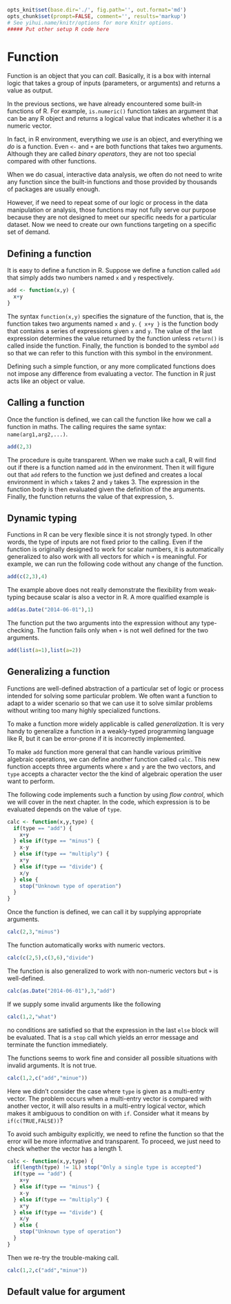 ```r
opts_knit$set(base.dir='./', fig.path='', out.format='md')
opts_chunk$set(prompt=FALSE, comment='', results='markup')
# See yihui.name/knitr/options for more Knitr options.
##### Put other setup R code here

```

# Function

Function is an object that you can *call*. Basically, it is a box with internal logic that takes a group of inputs (parameters, or arguments) and returns a value as output.

In the previous sections, we have already encountered some built-in functions of R. For example, `is.numeric()` function takes an argument that can be any R object and returns a logical value that indicates whether it is a numeric vector.

In fact, in R environment, everything we *use* is an object, and everything we *do* is a function. Even `<-` and `+` are both functions that takes two arguments. Although they are called *binary operators*, they are not too special compared with other functions.

When we do casual, interactive data analysis, we often do not need to write any function since the built-in functions and those provided by thousands of packages are usually enough. 

However, if we need to repeat some of our logic or process in the data manipulation or analysis, those functions may not fully serve our purpose because they are not designed to meet our specific needs for a particular dataset. Now we need to create our own functions targeting on a specific set of demand.

## Defining a function

It is easy to define a function in R. Suppose we define a function called `add` that simply adds two numbers named `x` and `y` respectively.

```r
add <- function(x,y) {
  x+y
}
```

The syntax `function(x,y)` specifies the signature of the function, that is, the function takes two arguments named `x` and `y`. `{ x+y }` is the function body that contains a series of expressions given `x` and `y`. The value of the last expression determines the value returned by the function unless `return()` is called inside the function. Finally, the function is bonded to the symbol `add` so that we can refer to this function with this symbol in the environment.

Defining such a simple function, or any more complicated functions does not impose any difference from evaluating a vector. The function in R just acts like an object or value.

## Calling a function

Once the function is defined, we can call the function like how we call a function in maths. The calling requires the same syntax: `name(arg1,arg2,...)`.

```r
add(2,3)
```

The procedure is quite transparent. When we make such a call, R will find out if there is a function named `add` in the environment. Then it will figure out that `add` refers to the function we just defined and creates a local environment in which `x` takes 2 and `y` takes 3. The expression in the function body is then evaluated given the definition of the arguments. Finally, the function returns the value of that expression, `5`.

## Dynamic typing

Functions in R can be very flexible since it is not strongly typed. In other words, the type of inputs are not fixed prior to the calling. Even if the function is originally designed to work for scalar numbers, it is automatically generalized to also work with all vectors for which `+` is meaningful. For example, we can run the following code without any change of the function.

```r
add(c(2,3),4)
```

The example above does not really demonstrate the flexibility from weak-typing because scalar is also a vector in R. A more qualified example is

```r
add(as.Date("2014-06-01"),1)
```

The function put the two arguments into the expression without any type-checking. The function fails only when `+` is not well defined for the two arguments.

```r
add(list(a=1),list(a=2))
```

## Generalizing a function

Functions are well-defined abstraction of a particular set of logic or process intended for solving some particular problem. We often want a function to adapt to a wider scenario so that we can use it to solve similar problems without writing too many highly specialized functions.

To make a function more widely applicable is called *generalization*. It is very handy to generalize a function in a weakly-typed programming language like R, but it can be error-prone if it is incorrectly implemented.

To make `add` function more general that can handle various primitive algebraic operations, we can define another function called `calc`. This new function accepts three arguments where `x` and `y` are the two vectors, and `type` accepts a character vector the the kind of algebraic operation the user want to perform.

The following code implements such a function by using *flow control*, which we will cover in the next chapter. In the code, which expression is to be evaluated depends on the value of `type`.

```r
calc <- function(x,y,type) {
  if(type == "add") {
    x+y
  } else if(type == "minus") {
    x-y
  } else if(type == "multiply") {
    x*y
  } else if(type == "divide") {
    x/y
  } else {
    stop("Unknown type of operation")
  }
}
```

Once the function is defined, we can call it by supplying appropriate arguments.

```r
calc(2,3,"minus")
```

The function automatically works with numeric vectors.

```r
calc(c(2,5),c(3,6),"divide")
```

The function is also generalized to work with non-numeric vectors but `+` is well-defined.

```r
calc(as.Date("2014-06-01"),3,"add")
```

If we supply some invalid arguments like the following

```r
calc(1,2,"what")
```

no conditions are satisfied so that the expression in the last `else` block will be evaluated. That is a `stop` call which yields an error message and terminate the function immediately.

The functions seems to work fine and consider all possible situations with invalid arguments. It is not true.

```r
calc(1,2,c("add","minue"))
```

Here we didn't consider the case where `type` is given as a multi-entry vector. The problem occurs when a multi-entry vector is compared with another vector, it will also results in a multi-entry logical vector, which makes it ambiguous to condition on with `if`. Consider what it means by `if(c(TRUE,FALSE))`?

To avoid such ambiguity explicitly, we need to refine the function so that the error will be more informative and transparent. To proceed, we just need to check whether the vector has a length 1.

```r
calc <- function(x,y,type) {
  if(length(type) != 1L) stop("Only a single type is accepted")
  if(type == "add") {
    x+y
  } else if(type == "minus") {
    x-y
  } else if(type == "multiply") {
    x*y
  } else if(type == "divide") {
    x/y
  } else {
    stop("Unknown type of operation")
  }
}
```

Then we re-try the trouble-making call.

```r
calc(1,2,c("add","minue"))
```

## Default value for argument

